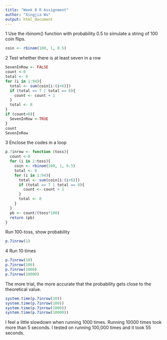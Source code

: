 ```yaml
---
title: "Week 8 R Assignment"
author: "Xingjia Wu"
output: html_document
---
```


1 Use the rbinom() function with probability 0.5 to simulate a string of 100 coin flips.

```r
coin <- rbinom(100, 1, 0.5)
```

2 Test whether there is at least seven in a row

```r
SevenInRow <- FALSE
count <-0
total <- 8
for (i in 1:94){
  total <- sum(coin[i:(i+6)])
  if (total == 7 | total == 0){
    count <- count + 1
  }
  total <- 8
}
if (count>0){
  SevenInRow <-TRUE
}
count
SevenInRow
```

3 Enclose the codes in a loop
```r
p.7inrow <- function (toss){
  count <-0
  for (i in 1:toss){
    coin <- rbinom(100, 1, 0.5)
    total <- 8
    for (i in 1:94){
      total <- sum(coin[i:(i+6)])
      if (total == 7 | total == 0){
        count <- count + 1
      }
      total <- 8
    }
  }
  pb <- count/(toss*100)
  return (pb)    
}
```
Run 100-toss, show probability
```r
p.7inrow(1)
```
4
Run 10 times
```r
p.7inrow(10)
p.7inrow(100)
p.7inrow(1000)
p.7inrow(10000)
```
The more trial, the more accurate that the probability gets close to the theoretical value. 
```r
system.time(p.7inrow(10))
system.time(p.7inrow(100))
system.time(p.7inrow(1000))
system.time(p.7inrow(10000))
```
I feel a little slowdown when running 1000 times. Running 10000 times took more than 5 seconds. I tested on running 100,000 times and it took 55 seconds. 